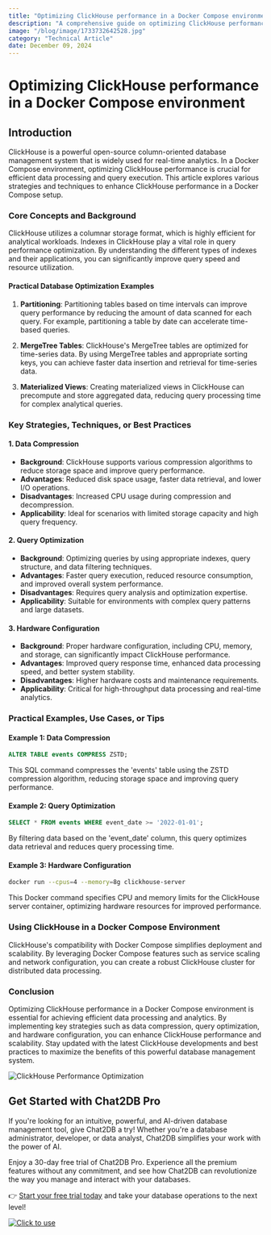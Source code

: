 ```yaml
---
title: "Optimizing ClickHouse performance in a Docker Compose environment"
description: "A comprehensive guide on optimizing ClickHouse performance in a Docker Compose environment, covering key strategies, techniques, and best practices."
image: "/blog/image/1733732642528.jpg"
category: "Technical Article"
date: December 09, 2024
---
```


# Optimizing ClickHouse performance in a Docker Compose environment

## Introduction

ClickHouse is a powerful open-source column-oriented database management system that is widely used for real-time analytics. In a Docker Compose environment, optimizing ClickHouse performance is crucial for efficient data processing and query execution. This article explores various strategies and techniques to enhance ClickHouse performance in a Docker Compose setup.

### Core Concepts and Background

ClickHouse utilizes a columnar storage format, which is highly efficient for analytical workloads. Indexes in ClickHouse play a vital role in query performance optimization. By understanding the different types of indexes and their applications, you can significantly improve query speed and resource utilization.

#### Practical Database Optimization Examples

1. **Partitioning**: Partitioning tables based on time intervals can improve query performance by reducing the amount of data scanned for each query. For example, partitioning a table by date can accelerate time-based queries.

2. **MergeTree Tables**: ClickHouse's MergeTree tables are optimized for time-series data. By using MergeTree tables and appropriate sorting keys, you can achieve faster data insertion and retrieval for time-series data.

3. **Materialized Views**: Creating materialized views in ClickHouse can precompute and store aggregated data, reducing query processing time for complex analytical queries.

### Key Strategies, Techniques, or Best Practices

#### 1. Data Compression

- **Background**: ClickHouse supports various compression algorithms to reduce storage space and improve query performance.
- **Advantages**: Reduced disk space usage, faster data retrieval, and lower I/O operations.
- **Disadvantages**: Increased CPU usage during compression and decompression.
- **Applicability**: Ideal for scenarios with limited storage capacity and high query frequency.

#### 2. Query Optimization

- **Background**: Optimizing queries by using appropriate indexes, query structure, and data filtering techniques.
- **Advantages**: Faster query execution, reduced resource consumption, and improved overall system performance.
- **Disadvantages**: Requires query analysis and optimization expertise.
- **Applicability**: Suitable for environments with complex query patterns and large datasets.

#### 3. Hardware Configuration

- **Background**: Proper hardware configuration, including CPU, memory, and storage, can significantly impact ClickHouse performance.
- **Advantages**: Improved query response time, enhanced data processing speed, and better system stability.
- **Disadvantages**: Higher hardware costs and maintenance requirements.
- **Applicability**: Critical for high-throughput data processing and real-time analytics.

### Practical Examples, Use Cases, or Tips

#### Example 1: Data Compression

```sql
ALTER TABLE events COMPRESS ZSTD;
```

This SQL command compresses the 'events' table using the ZSTD compression algorithm, reducing storage space and improving query performance.

#### Example 2: Query Optimization

```sql
SELECT * FROM events WHERE event_date >= '2022-01-01';
```

By filtering data based on the 'event_date' column, this query optimizes data retrieval and reduces query processing time.

#### Example 3: Hardware Configuration

```bash
docker run --cpus=4 --memory=8g clickhouse-server
```

This Docker command specifies CPU and memory limits for the ClickHouse server container, optimizing hardware resources for improved performance.

### Using ClickHouse in a Docker Compose Environment

ClickHouse's compatibility with Docker Compose simplifies deployment and scalability. By leveraging Docker Compose features such as service scaling and network configuration, you can create a robust ClickHouse cluster for distributed data processing.

### Conclusion

Optimizing ClickHouse performance in a Docker Compose environment is essential for achieving efficient data processing and analytics. By implementing key strategies such as data compression, query optimization, and hardware configuration, you can enhance ClickHouse performance and scalability. Stay updated with the latest ClickHouse developments and best practices to maximize the benefits of this powerful database management system.

![ClickHouse Performance Optimization](https://example.com/clickhouse-performance.jpg)

## Get Started with Chat2DB Pro

If you're looking for an intuitive, powerful, and AI-driven database management tool, give Chat2DB a try! Whether you're a database administrator, developer, or data analyst, Chat2DB simplifies your work with the power of AI.

Enjoy a 30-day free trial of Chat2DB Pro. Experience all the premium features without any commitment, and see how Chat2DB can revolutionize the way you manage and interact with your databases.

👉 [Start your free trial today](https://chat2db.ai/pricing) and take your database operations to the next level!


[![Click to use](/image/blog/bg/chat2db.jpg)](https://chat2db.ai/)

